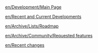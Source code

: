 [[en/Development/Main Page]]

[[en/Recent and Current Developments]]

[[en/Archive/Lists/Roadmap]]

[[en/Archive/Community/Requested features]]

[[en/Recent changes]]